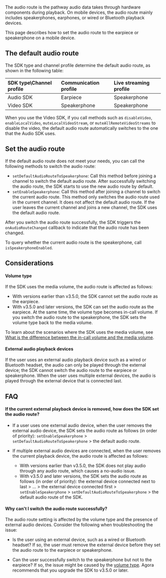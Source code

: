<PlatformWrapper platform="android">

The audio route is the pathway audio data takes through hardware components during playback. On mobile devices, the audio route mainly includes speakerphones, earphones, or wired or Bluetooth playback devices.

This page describes how to set the audio route to the earpiece or speakerphone on a mobile device.

## The default audio route

The SDK type and channel profile determine the default audio route, as shown in the following table:

| SDK type\Channel profile | Communication profile | Live streaming profile |
| :----------------------- | :-------------------- | :--------------------- |
| Audio SDK                | Earpiece              | Speakerphone           |
| Video SDK                | Speakerphone          | Speakerphone           |

<div class="alert note">When you use the Video SDK, if you call methods such as <code>disableVideo</code>, <code>enableLocalVideo</code>, <code>muteLocalVideoStream</code>, or <code>muteAllRemoteVideoStreams</code> to disable the video, the default audio route automatically switches to the one that the Audio SDK uses.</div>

## Set the audio route

If the default audio route does not meet your needs, you can call the following methods to switch the audio route:

- `setDefaultAudioRouteToSpeakerphone`: Call this method before joining a channel to switch the default audio route. After successfully switching the audio route, the SDK starts to use the new audio route by default.
- `setEnableSpeakerphone`: Call this method after joining a channel to switch the current audio route. This method only switches the audio route used in the current channel. It does not affect the default audio route. If the user leaves the current channel and joins a new channel, the SDK uses the default audio route.

After you switch the audio route successfully, the SDK triggers the `onAudioRouteChanged` callback to indicate that the audio route has been changed.

To query whether the current audio route is the speakerphone, call `isSpeakerphoneEnabled`.

## Considerations

<a name="volume_type"></a>

#### Volume type

If the SDK uses the media volume, the audio route is affected as follows:

- With versions earlier than v3.5.0, the SDK cannot set the audio route as the earpiece.
- With v3.5.0 and later versions, the SDK can set the audio route as the earpiece. At the same time, the volume type becomes in-call volume. If you switch the audio route to the speakerphone, the SDK sets the volume type back to the media volume.

 To learn about the scenarios where the SDK uses the media volume, see [What is the difference between the in-call volume and the media volume](./faq/system_volume).


#### External audio playback devices

If the user uses an external audio playback device such as a wired or Bluetooth headset, the audio can only be played through the external device; the SDK cannot switch the audio route to the earpiece or speakerphone. When the user uses multiple external devices, the audio is played through the external device that is connected last.

## FAQ

#### If the current external playback device is removed, how does the SDK set the audio route?

- If a user uses one external audio device, when the user removes the external audio device, the SDK sets the audio route as follows (in order of priority): `setEnableSpeakerphone` > `setDefaultAudioRouteToSpeakerphone` > the default audio route.

- If multiple external audio devices are connected, when the user removes the current playback device, the audio route is affected as follows:

  - With versions earlier than v3.5.0, the SDK does not play audio through any audio route, which causes a no-audio issue.
  - With v3.5.0 and later versions, the SDK sets the audio route as follows (in order of priority): the external device connected next to last > ... > the external device connected first > `setEnableSpeakerphone` > `setDefaultAudioRouteToSpeakerphone` > the default audio route of the SDK.

#### Why can't I switch the audio route successfully?

The audio route setting is affected by the volume type and the presence of external audio devices. Consider the following when troubleshooting the issue:

- Is the user using an external device, such as a wired or Bluetooth headset? If so, the user must remove the external device before they set the audio route to the earpiece or speakerphone.

- Can the user successfully switch to the speakerphone but not to the earpiece? If so, the issue might be caused by the [volume type](#volume_type). Agora recommends that you upgrade the SDK to v3.5.0 or later.

</PlatformWrapper>